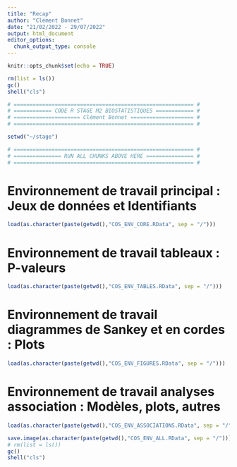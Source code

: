 ---
title: "Recap"
author: "Clément Bonnet"
date: "21/02/2022 - 29/07/2022"
output: html_document
editor_options: 
  chunk_output_type: console
---

```{r setup, include=FALSE}
knitr::opts_chunk$set(echo = TRUE)
```

```{r, eval=TRUE, results='hide', warning=FALSE, message=FALSE, include=FALSE}
rm(list = ls())
gc()
shell("cls")

# ========================================================= #
# ============ CODE R STAGE M2 BIOSTATISTIQUES ============ #
# ===================== Clément Bonnet ==================== #
# ========================================================= #

setwd("~/stage")

```

```{r, results='hide', warning=FALSE, message=FALSE, include=FALSE}
# ========================================================= #
# =============== RUN ALL CHUNKS ABOVE HERE =============== #
# ========================================================= #
```


# Environnement de travail principal : Jeux de données et Identifiants
```{r message=FALSE, warning=FALSE, include=FALSE, results='hide'}
load(as.character(paste(getwd(),"COS_ENV_CORE.RData", sep = "/")))
```

# Environnement de travail tableaux : P-valeurs
```{r, results='hide', warning=FALSE, message=FALSE, include=FALSE}
load(as.character(paste(getwd(),"COS_ENV_TABLES.RData", sep = "/")))
```

# Environnement de travail diagrammes de Sankey et en cordes : Plots
```{r, results='hide', warning=FALSE, message=FALSE, include=FALSE}
load(as.character(paste(getwd(),"COS_ENV_FIGURES.RData", sep = "/")))
```

# Environnement de travail analyses association : Modèles, plots, autres
```{r, results='hide', warning=FALSE, message=FALSE, include=FALSE}
load(as.character(paste(getwd(),"COS_ENV_ASSOCIATIONS.RData", sep = "/")))
```



```{r, eval=TRUE, results='hide', warning=FALSE, message=FALSE, include=FALSE}
save.image(as.character(paste(getwd(),"COS_ENV_ALL.RData", sep = "/")))
# rm(list = ls())
gc()
shell("cls")
```

